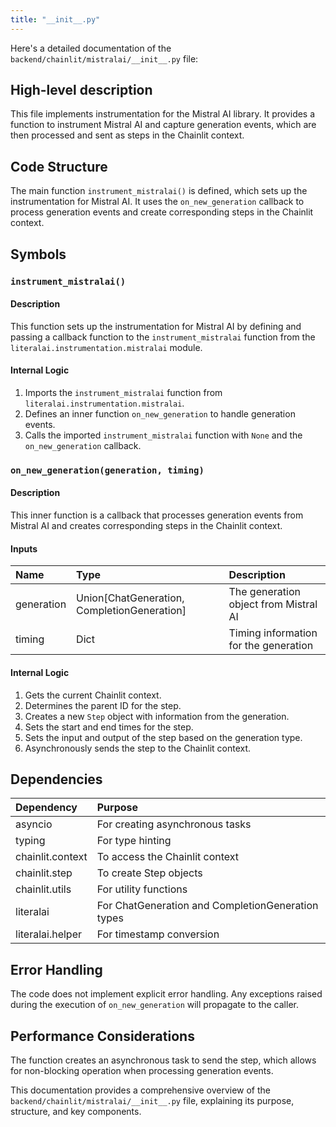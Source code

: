```yaml
---
title: "__init__.py"
---
```


Here's a detailed documentation of the `backend/chainlit/mistralai/__init__.py` file:

## High-level description
This file implements instrumentation for the Mistral AI library. It provides a function to instrument Mistral AI and capture generation events, which are then processed and sent as steps in the Chainlit context.

## Code Structure
The main function `instrument_mistralai()` is defined, which sets up the instrumentation for Mistral AI. It uses the `on_new_generation` callback to process generation events and create corresponding steps in the Chainlit context.

## Symbols

### `instrument_mistralai()`
#### Description
This function sets up the instrumentation for Mistral AI by defining and passing a callback function to the `instrument_mistralai` function from the `literalai.instrumentation.mistralai` module.

#### Internal Logic
1. Imports the `instrument_mistralai` function from `literalai.instrumentation.mistralai`.
2. Defines an inner function `on_new_generation` to handle generation events.
3. Calls the imported `instrument_mistralai` function with `None` and the `on_new_generation` callback.

### `on_new_generation(generation, timing)`
#### Description
This inner function is a callback that processes generation events from Mistral AI and creates corresponding steps in the Chainlit context.

#### Inputs
| Name | Type | Description |
|:-----|:-----|:------------|
| generation | Union[ChatGeneration, CompletionGeneration] | The generation object from Mistral AI |
| timing | Dict | Timing information for the generation |

#### Internal Logic
1. Gets the current Chainlit context.
2. Determines the parent ID for the step.
3. Creates a new `Step` object with information from the generation.
4. Sets the start and end times for the step.
5. Sets the input and output of the step based on the generation type.
6. Asynchronously sends the step to the Chainlit context.

## Dependencies
| Dependency | Purpose |
|:-----------|:--------|
| asyncio | For creating asynchronous tasks |
| typing | For type hinting |
| chainlit.context | To access the Chainlit context |
| chainlit.step | To create Step objects |
| chainlit.utils | For utility functions |
| literalai | For ChatGeneration and CompletionGeneration types |
| literalai.helper | For timestamp conversion |

## Error Handling
The code does not implement explicit error handling. Any exceptions raised during the execution of `on_new_generation` will propagate to the caller.

## Performance Considerations
The function creates an asynchronous task to send the step, which allows for non-blocking operation when processing generation events.

This documentation provides a comprehensive overview of the `backend/chainlit/mistralai/__init__.py` file, explaining its purpose, structure, and key components.